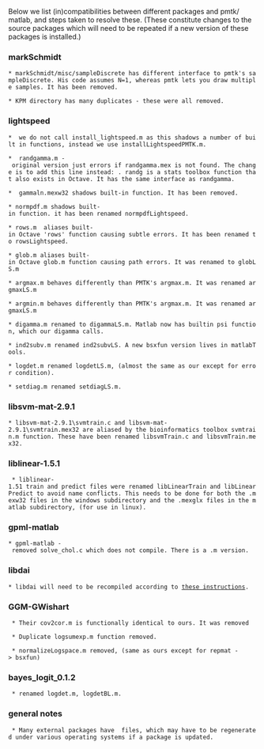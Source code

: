 Below we list (in)compatibilities between different packages and pmtk/ matlab,
and steps taken to resolve these. (These constitute changes to the source packages which will need to be repeated if a new version of these packages is installed.)

=== markSchmidt ===

 * markSchmidt/misc/sampleDiscrete has different interface to pmtk's sampleDiscrete. His code assumes N=1, whereas pmtk lets you draw multiple samples. It has been removed.

 * KPM directory has many duplicates - these were all removed. 

=== lightspeed ===

 *  we do not call install_lightspeed.m as this shadows a number of built in functions, instead we use installLightspeedPMTK.m.

 *  randgamma.m - original version just errors if randgamma.mex is not found. The change is to add this line instead: {{{x = randg(a);}}}. randg is a stats toolbox function that also exists in Octave. It has the same interface as randgamma. 

 *  gammaln.mexw32 shadows built-in function. It has been removed.

 * normpdf.m shadows built-in function. it has been renamed normpdfLightspeed.

 * rows.m  aliases built-in Octave 'rows' function causing subtle errors. It has been renamed to rowsLightspeed.

 * glob.m aliases built-in Octave glob.m function causing path errors. It was renamed to globLS.m

 * argmax.m behaves differently than PMTK's argmax.m. It was renamed argmaxLS.m

 * argmin.m behaves differently than PMTK's argmax.m. It was renamed argmaxLS.m

 * digamma.m renamed to digammaLS.m. Matlab now has builtin psi function, which our digamma calls. 

 * ind2subv.m renamed ind2subvLS. A new bsxfun version lives in matlabTools.

 * logdet.m renamed logdetLS.m, (almost the same as our except for error condition).

 * setdiag.m renamed setdiagLS.m.
 
=== libsvm-mat-2.9.1 ===

 * libsvm-mat-2.9.1\svmtrain.c and libsvm-mat-2.9.1\svmtrain.mex32 are aliased by the bioinformatics toolbox svmtrain.m function. These have been renamed libsvmTrain.c and libsvmTrain.mex32. 

=== liblinear-1.5.1 ===

  * liblinear-1.51 train and predict files were renamed libLinearTrain and libLinearPredict to avoid name conflicts. This needs to be done for both the .mexw32 files in the windows subdirectory and the .mexglx files in the matlab subdirectory, (for use in linux). 

=== gpml-matlab ===

 * gpml-matlab - removed solve_chol.c which does not compile. There is a .m version.

=== libdai ===

 * libdai will need to be recompiled according to [http://code.google.com/p/pmtk3/wiki/compilingLibdai these instructions]. 

=== GGM-GWishart ===

  * Their cov2cor.m is functionally identical to ours. It was removed 
  
  * Duplicate logsumexp.m function removed. 

  * normalizeLogspace.m removed, (same as ours except for repmat -> bsxfun)

=== bayes_logit_0.1.2 ===

  * renamed logdet.m, logdetBL.m.

=== general notes ===

  * Many external packages have {{{.mex*}}} files, which may have to be regenerated under various operating systems if a package is updated. 

  
